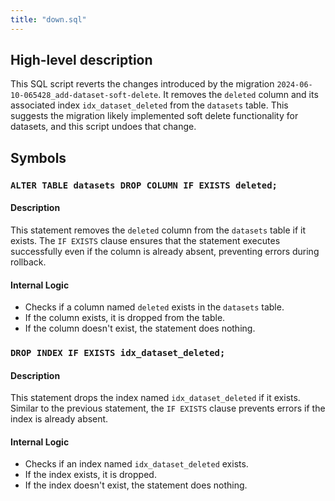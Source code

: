 ```yaml
---
title: "down.sql"
---
```


## High-level description
This SQL script reverts the changes introduced by the migration `2024-06-10-065428_add-dataset-soft-delete`. It removes the `deleted` column and its associated index `idx_dataset_deleted` from the `datasets` table. This suggests the migration likely implemented soft delete functionality for datasets, and this script undoes that change.

## Symbols

### `ALTER TABLE datasets DROP COLUMN IF EXISTS deleted;`
#### Description
This statement removes the `deleted` column from the `datasets` table if it exists. The `IF EXISTS` clause ensures that the statement executes successfully even if the column is already absent, preventing errors during rollback.

#### Internal Logic
- Checks if a column named `deleted` exists in the `datasets` table.
- If the column exists, it is dropped from the table.
- If the column doesn't exist, the statement does nothing.

### `DROP INDEX IF EXISTS idx_dataset_deleted;`
#### Description
This statement drops the index named `idx_dataset_deleted` if it exists. Similar to the previous statement, the `IF EXISTS` clause prevents errors if the index is already absent.

#### Internal Logic
- Checks if an index named `idx_dataset_deleted` exists.
- If the index exists, it is dropped.
- If the index doesn't exist, the statement does nothing.
